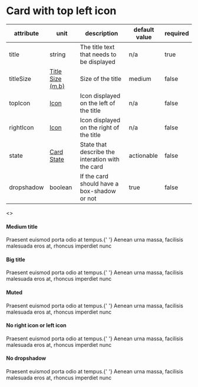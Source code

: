

<Meta title="JSX/Cards/Card with top left icon" />

# Card with top left icon

| attribute  | unit                                                                         | description                                      | default value | required |
| ---------- | ---------------------------------------------------------------------------- | ------------------------------------------------ | ------------- | -------- |
| title      | string                                                                       | The title text that needs to be displayed        | n/a           | true     |
| titleSize  | [Title Size (m,b)](?path=/story/jsx-cards-intro--page#title-size-medium-big) | Size of the title                                | medium        | false    |
| topIcon    | [Icon](?path=/story/jsx-cards-intro--page#icon)                              | Icon displayed on the left of the title          | n/a           | false    |
| rightIcon  | [Icon](?path=/story/jsx-cards-intro--page#icon)                              | Icon displayed on the right of the title         | n/a           | false    |
| state      | [Card State](?path=/story/jsx-cards-intro--page#card-state)                  | State that describe the interation with the card | actionable    | false    |
| dropshadow | boolean                                                                      | If the card should have a box-shadow or not      | true          | false    |

<Preview>
  <>
    <h4 className="p-h4">Medium title</h4>
    <CardWithTopLeftIcon
      title="Lorem ipsum"
      titleSize="medium"
      className="wmx6 mt8"
      rightIcon="arrow"
      leftIcon={featherLogo}
    >
      Praesent euismod porta odio at tempus.{' '}
      <span className="fw-bold">Aenean urna massa</span>, facilisis malesuada
      eros at, rhoncus imperdiet nunc
    </CardWithTopLeftIcon>
    <h4 className="p-h4 mt24">Big title</h4>
    <CardWithTopLeftIcon
      title="Lorem ipsum"
      titleSize="big"
      className="wmx6 mt8"
      rightIcon="arrow"
      leftIcon={featherLogo}
    >
      Praesent euismod porta odio at tempus.{' '}
      <span className="fw-bold">Aenean urna massa</span>, facilisis malesuada
      eros at, rhoncus imperdiet nunc
    </CardWithTopLeftIcon>
    <h4 className="p-h4 mt24">Muted</h4>
    <CardWithTopLeftIcon
      title="Lorem ipsum"
      state="muted"
      className="wmx6 mt8"
      rightIcon="arrow"
      leftIcon={featherLogo}
    >
      Praesent euismod porta odio at tempus.{' '}
      <span className="fw-bold">Aenean urna massa</span>, facilisis malesuada
      eros at, rhoncus imperdiet nunc
    </CardWithTopLeftIcon>
    <h4 className="p-h4 mt24">No right icon or left icon</h4>
    <CardWithTopLeftIcon title="Lorem ipsum" className="wmx6 mt8">
      Praesent euismod porta odio at tempus.{' '}
      <span className="fw-bold">Aenean urna massa</span>, facilisis malesuada
      eros at, rhoncus imperdiet nunc
    </CardWithTopLeftIcon>
    <h4 className="p-h4">No dropshadow</h4>
    <CardWithTopLeftIcon
      title="Lorem ipsum"
      titleSize="medium"
      className="wmx6 mt8"
      rightIcon="arrow"
      leftIcon={featherLogo}
      dropshadow={false}
    >
      Praesent euismod porta odio at tempus.{' '}
      <span className="fw-bold">Aenean urna massa</span>, facilisis malesuada
      eros at, rhoncus imperdiet nunc
    </CardWithTopLeftIcon>
  </>
</Preview>
